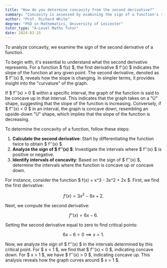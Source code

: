 ```yaml
---
title: "How do you determine concavity from the second derivative?"
summary: "Concavity is assessed by examining the sign of a function's second derivative, which indicates whether the function is concave up or concave down."
author: "Prof. Richard White"
degree: "PhD in Mathematics, University of Leicester"
tutor_type: "A-Level Maths Tutor"
date: 2024-03-25
---
```


To analyze concavity, we examine the sign of the second derivative of a function.

To begin with, it's essential to understand what the second derivative represents. For a function $ f(x) $, the first derivative $ f'(x) $ indicates the slope of the function at any given point. The second derivative, denoted as $ f''(x) $, reveals how the slope is changing. In simpler terms, it provides insight into the "curvature" of the graph.

If $ f''(x) > 0 $ within a specific interval, the graph of the function is said to be concave up in that interval. This indicates that the graph takes on a "U" shape, suggesting that the slope of the function is increasing. Conversely, if $ f''(x) < 0 $ in an interval, the graph is concave down, resembling an upside-down "U" shape, which implies that the slope of the function is decreasing.

To determine the concavity of a function, follow these steps:
1. **Calculate the second derivative**: Start by differentiating the function twice to obtain $ f''(x) $.
2. **Analyze the sign of $ f''(x) $**: Investigate the intervals where $ f''(x) $ is positive or negative.
3. **Identify intervals of concavity**: Based on the sign of $ f''(x) $, determine the intervals where the function is concave up or concave down.

For instance, consider the function $ f(x) = x^3 - 3x^2 + 2x $. First, we find the first derivative:

$$
f'(x) = 3x^2 - 6x + 2.
$$

Next, we compute the second derivative:

$$
f''(x) = 6x - 6.
$$

Setting the second derivative equal to zero to find critical points:

$$
6x - 6 = 0 \implies x = 1.
$$

Now, we analyze the sign of $ f''(x) $ in the intervals determined by this critical point. For $ x < 1 $, we find that $ f''(x) < 0 $, indicating concave down. For $ x > 1 $, we have $ f''(x) > 0 $, indicating concave up. This analysis reveals how the graph curves around $ x = 1 $.
    